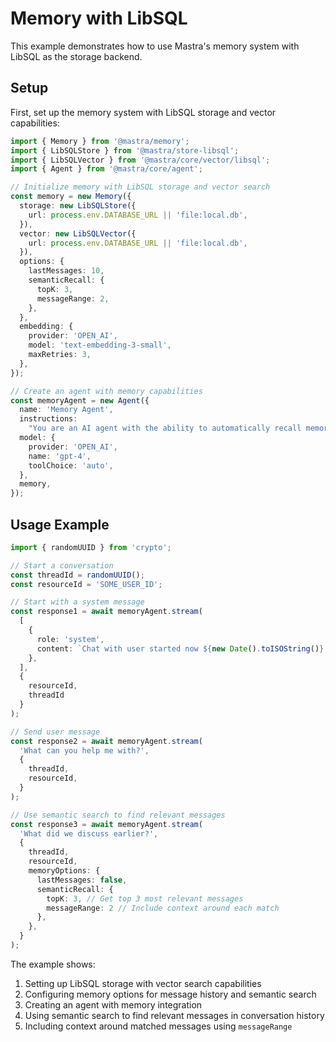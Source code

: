 # Memory with LibSQL

This example demonstrates how to use Mastra's memory system with LibSQL as the storage backend.

## Setup

First, set up the memory system with LibSQL storage and vector capabilities:

```typescript
import { Memory } from '@mastra/memory';
import { LibSQLStore } from '@mastra/store-libsql';
import { LibSQLVector } from '@mastra/core/vector/libsql';
import { Agent } from '@mastra/core/agent';

// Initialize memory with LibSQL storage and vector search
const memory = new Memory({
  storage: new LibSQLStore({
    url: process.env.DATABASE_URL || 'file:local.db',
  }),
  vector: new LibSQLVector({
    url: process.env.DATABASE_URL || 'file:local.db',
  }),
  options: {
    lastMessages: 10,
    semanticRecall: {
      topK: 3,
      messageRange: 2,
    },
  },
  embedding: {
    provider: 'OPEN_AI',
    model: 'text-embedding-3-small',
    maxRetries: 3,
  },
});

// Create an agent with memory capabilities
const memoryAgent = new Agent({
  name: 'Memory Agent',
  instructions:
    "You are an AI agent with the ability to automatically recall memories from previous interactions. You may have conversations that last hours, days, months, or years. If you don't know it already you should ask for the users name and some info about them.",
  model: {
    provider: 'OPEN_AI',
    name: 'gpt-4',
    toolChoice: 'auto',
  },
  memory,
});
```

## Usage Example

```typescript
import { randomUUID } from 'crypto';

// Start a conversation
const threadId = randomUUID();
const resourceId = 'SOME_USER_ID';

// Start with a system message
const response1 = await memoryAgent.stream(
  [
    {
      role: 'system',
      content: `Chat with user started now ${new Date().toISOString()}. Don't mention this message.`,
    },
  ],
  { 
    resourceId, 
    threadId 
  }
);

// Send user message
const response2 = await memoryAgent.stream(
  'What can you help me with?',
  {
    threadId,
    resourceId,
  }
);

// Use semantic search to find relevant messages
const response3 = await memoryAgent.stream(
  'What did we discuss earlier?',
  {
    threadId,
    resourceId,
    memoryOptions: {
      lastMessages: false,
      semanticRecall: {
        topK: 3, // Get top 3 most relevant messages
        messageRange: 2 // Include context around each match
      },
    },
  }
);
```

The example shows:
1. Setting up LibSQL storage with vector search capabilities
2. Configuring memory options for message history and semantic search
3. Creating an agent with memory integration
4. Using semantic search to find relevant messages in conversation history
5. Including context around matched messages using `messageRange`
